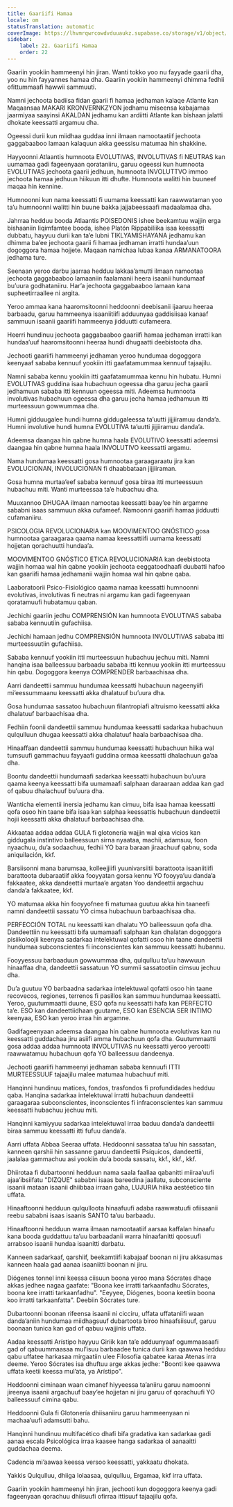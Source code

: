 ```yaml
---
title: Gaariifi Hamaa
locale: om
statusTranslation: automatic
coverImage: https://lhvmrqwrcowdvduuaukz.supabase.co/storage/v1/object/public/strapi-uploads/small_cover-educacion-fundamental.webp-2d51a7828a2b1309555be27f7e2a61a0.webp
sidebar:
    label: 22. Gaariifi Hamaa
    order: 22
---
```

Gaariin yookiin hammeenyi hin jiran. Wanti tokko yoo nu fayyade gaarii dha, yoo nu hin fayyannes hamaa dha. Gaariin yookiin hammeenyi dhimma fedhii ofittummaafi hawwii sammuuti.

Namni jechoota badiisa fidan gaarii fi hamaa jedhaman kalaqe Atlante kan Maqaansaa MAKARI KRONVERNKZYON jedhamu miseensa kabajamaa jaarmiyaa saayinsi AKALDAN jedhamu kan ardiitti Atlante kan bishaan jalatti dhokate keessatti argamuu dha.

Ogeessi durii kun miidhaa guddaa inni ilmaan namootaatiif jechoota gaggabaaboo lamaan kalaquun akka geessisu matumaa hin shakkine.

Hayyoonni Atlaantis humnoota EVOLUTIVAS, INVOLUTIVAS fi NEUTRAS kan uumamaa gadi fageenyaan qorataniiru, garuu ogeessi kun humnoota EVOLUTIVAS jechoota gaarii jedhuun, humnoota INVOLUTTVO immoo jechoota hamaa jedhuun hiikuun itti dhufte. Humnoota walitti hin buuneef maqaa hin kennine.

Humnoonni kun nama keessatti fi uumama keessatti kan raawwataman yoo ta’u humnoonni walitti hin buune bakka jajjabeessaafi madaalamaa dha.

Jahrraa hedduu booda Atlaantis POISEDONIS ishee beekamtuu wajjin erga bishaaniin liqimfamtee booda, ishee Platón Rippabiliika isaa keessatti dubbatu, hayyuu durii kan ta’e lubni TIKLYAMISHAYANA jedhamu kan dhimma ba’ee jechoota gaarii fi hamaa jedhaman irratti hundaa’uun dogoggora hamaa hojjete. Maqaan namichaa lubaa kanaa ARMANATOORA jedhama ture.

Seenaan yeroo darbu jaarraa hedduu lakkaa’amutti ilmaan namootaa jechoota gaggabaaboo lamaaniin faalamanii heera isaanii hundumaaf bu’uura godhataniiru. Har’a jechoota gaggabaaboo lamaan kana supheetirraallee ni argita.

Yeroo ammaa kana haaromsitoonni heddoonni deebisanii ijaaruu heeraa barbaadu, garuu hammeenya isaaniitiifi adduunyaa gaddisiisaa kanaaf sammuun isaanii gaariifi hammeenya jidduutti cufameera.

Heerri hundinuu jechoota gaggabaaboo gaariifi hamaa jedhaman irratti kan hundaa’uuf haaromsitoonni heeraa hundi dhugaatti deebistoota dha.

Jechooti gaariifi hammeenyi jedhaman yeroo hundumaa dogoggora keenyaaf sababa kennuuf yookiin itti gaafatamummaa kennuuf tajaajilu.

Namni sababa kennu yookiin itti gaafatamummaa kennu hin hubatu. Humni EVOLUTIVAS guddina isaa hubachuun ogeessa dha garuu jecha gaarii jedhamuun sababa itti kennuun ogeessa miti. Adeemsa humnoota involutivas hubachuun ogeessa dha garuu jecha hamaa jedhamuun itti murteessuun gowwummaa dha.

Humni gidduugalee hundi humna giddugaleessa ta’uutti jijjiiramuu danda’a. Humni involutive hundi humna EVOLUTIVA ta’uutti jijjiiramuu danda’a.

Adeemsa daangaa hin qabne humna haala EVOLUTIVO keessatti adeemsi daangaa hin qabne humna haala INVOLUTIVO keessatti argamu.

Nama hundumaa keessatti gosa humnootaa garaagaraatu jira kan EVOLUCIONAN, INVOLUCIONAN fi dhaabbataan jijjiiraman.

Gosa humna murtaa’eef sababa kennuuf gosa biraa itti murteessuun hubachuu miti. Wanti murteessaa ta’e hubachuu dha.

Muuxannoo DHUGAA ilmaan namootaa keessatti baay’ee hin argamne sababni isaas sammuun akka cufameef. Namoonni gaariifi hamaa jidduutti cufamaniiru.

PSICOLOGIA REVOLUCIONARIA kan MOOVIMENTOO GNÓSTICO gosa humnootaa garaagaraa qaama namaa keessattiifi uumama keessatti hojjetan qorachuutti hundaa’a.

MOOVIMENTOO GNÓSTICO ETICA REVOLUCIONARIA kan deebistoota wajjin homaa wal hin qabne yookiin jechoota eeggatoodhaafi duubatti hafoo kan gaariifi hamaa jedhamanii wajjin homaa wal hin qabne qaba.

Laaboratoorii Psico-Fisiológico qaama namaa keessatti humnoonni evolutivas, involutivas fi neutras ni argamu kan gadi fageenyaan qoratamuufi hubatamuu qaban.

Jechichi gaariin jedhu COMPRENSIÓN kan humnoota EVOLUTIVAS sababa sababa kennuutiin gufachiisa.

Jechichi hamaan jedhu COMPRENSIÓN humnoota INVOLUTIVAS sababa itti murteessuutiin gufachiisa.

Sababa kennuuf yookiin itti murteessuun hubachuu jechuu miti. Namni hanqina isaa balleessuu barbaadu sababa itti kennuu yookiin itti murteessuu hin qabu. Dogoggora keenya COMPRENDER barbaachisaa dha.

Aarri dandeettii sammuu hundumaa keessatti hubachuun nageenyiifi mi’eessummaanu keessatti akka dhalatuuf bu’uura dha.

Gosa hundumaa sassatoo hubachuun filantropiafi altruismo keessatti akka dhalatuuf barbaachisaa dha.

Fedhiin foonii dandeettii sammuu hundumaa keessatti sadarkaa hubachuun qulqulluun dhugaa keessatti akka dhalatuuf haala barbaachisaa dha.

Hinaaffaan dandeettii sammuu hundumaa keessatti hubachuun hiika wal tumsuufi gammachuu fayyaafi guddina ormaa keessatti dhalachuun ga’aa dha.

Boontu dandeettii hundumaafi sadarkaa keessatti hubachuun bu’uura qaama keenya keessatti bifa uumamaafi salphaan daraaraan addaa kan gad of qabuu dhalachuuf bu’uura dha.

Wanticha elementii inersia jedhamu kan cimuu, bifa isaa hamaa keessatti qofa osoo hin taane bifa isaa kan salphaa keessattis hubachuun dandeettii hojii keessatti akka dhalatuuf barbaachisaa dha.

Akkaataa addaa addaa GULA fi glotonería wajjin wal qixa vicios kan giddugala instintivo balleessuun sirna nyaataa, machii, adamsuu, foon nyaachuu, du’a sodaachuu, fedhii YO bara baraan jiraachuuf qabnu, soda aniquilación, kkf.

Barsiisonni mana barumsaa, kolleejjiifi yuunivarsiitii barattoota isaaniitiifi barattoota dubaraatiif akka fooyyatan gorsa kennu YO fooyya’uu danda’a fakkaatee, akka dandeettii murtaa’e argatan Yoo dandeettii argachuu danda’a fakkaatee, kkf.

YO matumaa akka hin fooyyofnee fi matumaa guutuu akka hin taaneefi namni dandeettii sassatu YO cimsa hubachuun barbaachisaa dha.

PERFECCIÓN TOTAL nu keessatti kan dhalatu YO balleessuun qofa dha. Dandeettiin nu keessatti bifa uumamaafi salphaan kan dhalatan dogoggora pisiikoloojii keenyaa sadarkaa intelektuwal qofatti osoo hin taane dandeettii hundumaa subconscientes fi inconscientes kan sammuu keessatti hubannu.

Fooyyessuu barbaaduun gowwummaa dha, qulqulluu ta’uu hawwuun hinaaffaa dha, dandeettii sassatuun YO summii sassatootiin cimsuu jechuu dha.

Du’a guutuu YO barbaadna sadarkaa intelektuwal qofatti osoo hin taane recovecos, regiones, terrenos fi pasillos kan sammuu hundumaa keessatti. Yeroo, guutummaatti duune, ESO qofa nu keessatti hafa kan PERFECTO ta’e. ESO kan dandeettiidhaan guutame, ESO kan ESENCIA SER INTIMO keenyaa, ESO kan yeroo irraa hin argamne.

Gadifageenyaan adeemsa daangaa hin qabne humnoota evolutivas kan nu keessatti guddachaa jiru asiifi amma hubachuun qofa dha. Guutummaatti gosa addaa addaa humnoota INVOLUTIVAS nu keessatti yeroo yerootti raawwatamuu hubachuun qofa YO balleessuu dandeenya.

Jechooti gaariifi hammeenyi jedhaman sababa kennuufi ITTI MURTEESSUUF tajaajilu malee matumaa hubachuuf miti.

Hanqinni hundinuu matices, fondos, trasfondos fi profundidades hedduu qaba. Hanqina sadarkaa intelektuwal irratti hubachuun dandeettii garaagaraa subconscientes, inconscientes fi infraconscientes kan sammuu keessatti hubachuu jechuu miti.

Hanqinni kamiyyuu sadarkaa intelektuwal irraa baduu danda’a dandeettii biraa sammuu keessatti itti fufuu danda’a.

Aarri uffata Abbaa Seeraa uffata. Heddoonni sassataa ta’uu hin sassatan, kanneen qarshii hin sassanne garuu dandeettii Psíquicos, dandeettii, jaalalaa gammachuu asi yookiin du’a booda sassatu, kkf., kkf., kkf.

Dhiirotaa fi dubartoonni hedduun nama saala faallaa qabanitti miiraa’uufi ajaa’ibsiifatu "DIZQUE" sababni isaas bareedina jaallatu, subconsciente isaanii mataan isaanii dhiibbaa irraan gaha, LUJURIA hiika aestéetico tiin uffata.

Hinaaftoonni hedduun qulqulloota hinaafuufi adaba raawwatuufi ofiisaanii reebu sababni isaas isaanis SANTO ta’uu barbaadu.

Hinaaftoonni hedduun warra ilmaan namootaatiif aarsaa kaffalan hinaafu kana booda guddattuu ta’uu barbaadanii warra hinaafanitti qoosuufi arrabsoo isaanii hundaa isaanitti darbatu.

Kanneen sadarkaaf, qarshiif, beekamtiifi kabajaaf boonan ni jiru akkasumas kanneen haala gad aanaa isaaniitti boonan ni jiru.

Diógenes tonnel inni keessa ciisuun boona yeroo mana Sócrates dhaqe akkas jedhee nagaa gaafate: "Boona kee irratti tarkaanfadhu Sócrates, boona kee irratti tarkaanfadhu". "Eeyyee, Diógenes, boona keetiin boona koo irratti tarkaanfatta". Deebiin Sócrates ture.

Dubartoonni boonan rifeensa isaanii ni cicciru, uffata uffataniifi waan danda’aniin hundumaa miidhagsuuf dubartoota biroo hinaafsiisuuf, garuu boonaan tunica kan gad of qabuu wajjinis uffata.

Aadaa keessatti Arístipo hayyuu Giriik kan ta’e adduunyaaf ogummaasaafi gad of qabuummaasaa mul’isuu barbaadee tunica durii kan qaawwa hedduu qabu uffatee harkasaa mirgaatiin ulee Filosofía qabatee karaa Atenas irra deeme. Yeroo Sócrates isa dhuftuu arge akkas jedhe: "Boonti kee qaawwa uffata keetii keessa mul’ata, ya Arístipo".

Heddoonni ciminaan waan cimanef hiyyeessa ta’aniiru garuu namoonni jireenya isaanii argachuuf baay’ee hojjetan ni jiru garuu of qorachuufi YO balleessuuf cimina qabu.

Heddoonni Gula fi Glotonería dhiisaniiru garuu hammeenyaan ni machaa’uufi adamsutti bahu.

Hanqinni hundinuu multifacético dhafi bifa gradativa kan sadarkaa gadi aanaa escala Psicológica irraa kaasee hanga sadarkaa ol aanaaitti guddachaa deema.

Cadencia mi’aawaa keessa versoo keessatti, yakkaatu dhokata.

Yakkis Qulqulluu, dhiiga lolaasaa, qulqulluu, Ergamaa, kkf irra uffata.

Gaariin yookiin hammeenyi hin jiran, jechooti kun dogoggora keenya gadi fageenyaan qorachuu dhiisuufi ofirraa ittisuuf tajaajilu qofa.

